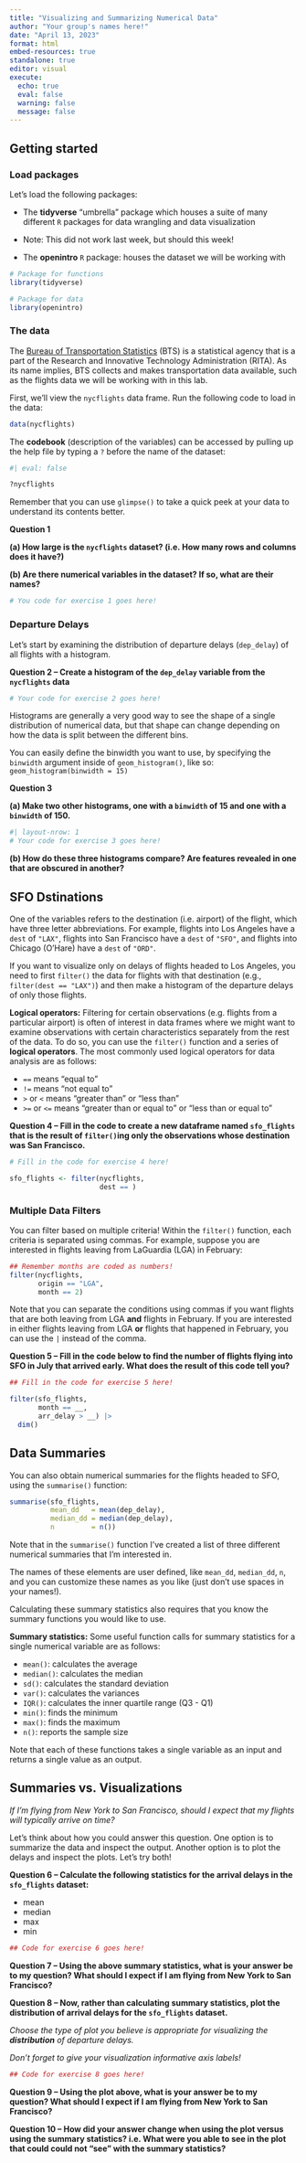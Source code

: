 ```yaml
---
title: "Visualizing and Summarizing Numerical Data"
author: "Your group's names here!"
date: "April 13, 2023"
format: html
embed-resources: true
standalone: true
editor: visual
execute: 
  echo: true
  eval: false
  warning: false
  message: false
---
```


## Getting started

### Load packages

Let's load the following packages:

-   The **tidyverse** "umbrella" package which houses a suite of many different `R` packages for data wrangling and data visualization

-   Note: This did not work last week, but should this week!

-   The **openintro** `R` package: houses the dataset we will be working with

```r
# Package for functions 
library(tidyverse)

# Package for data
library(openintro)
```

### The data

The [Bureau of Transportation Statistics](http://www.rita.dot.gov/bts/about/) (BTS) is a statistical agency that is a part of the Research and Innovative Technology Administration (RITA). As its name implies, BTS collects and makes transportation data available, such as the flights data we will be working with in this lab.

First, we'll view the `nycflights` data frame. Run the following code to load in the data:

```r
data(nycflights)
```

The **codebook** (description of the variables) can be accessed by pulling up the help file by typing a `?` before the name of the dataset:

```r
#| eval: false

?nycflights
```

Remember that you can use `glimpse()` to take a quick peek at your data to understand its contents better.

**Question 1**

**(a) How large is the `nycflights` dataset? (i.e. How many rows and columns does it have?)**

**(b) Are there numerical variables in the dataset? If so, what are their names?**

```r
# You code for exercise 1 goes here! 


```

### Departure Delays

Let's start by examining the distribution of departure delays (`dep_delay`) of all flights with a histogram.

**Question 2 -- Create a histogram of the `dep_delay` variable from the `nycflights` data**

```r
# Your code for exercise 2 goes here! 

```

Histograms are generally a very good way to see the shape of a single distribution of numerical data, but that shape can change depending on how the data is split between the different bins.

You can easily define the binwidth you want to use, by specifying the `binwidth` argument inside of `geom_histogram()`, like so: `geom_histogram(binwidth = 15)`

**Question 3**

**(a) Make two other histograms, one with a `binwidth` of 15 and one with a `binwidth` of 150.**

```r
#| layout-nrow: 1
# Your code for exercise 3 goes here! 


```

**(b) How do these three histograms compare? Are features revealed in one that are obscured in another?**

## SFO Dstinations

One of the variables refers to the destination (i.e. airport) of the flight, which have three letter abbreviations. For example, flights into Los Angeles have a `dest` of `"LAX"`, flights into San Francisco have a `dest` of `"SFO"`, and flights into Chicago (O'Hare) have a `dest` of `"ORD"`.

If you want to visualize only on delays of flights headed to Los Angeles, you need to first `filter()` the data for flights with that destination (e.g., `filter(dest == "LAX")`) and then make a histogram of the departure delays of only those flights.

**Logical operators:** Filtering for certain observations (e.g. flights from a particular airport) is often of interest in data frames where we might want to examine observations with certain characteristics separately from the rest of the data. To do so, you can use the `filter()` function and a series of **logical operators**. The most commonly used logical operators for data analysis are as follows:

-   `==` means "equal to"
-   `!=` means "not equal to"
-   `>` or `<` means "greater than" or "less than"
-   `>=` or `<=` means "greater than or equal to" or "less than or equal to"

**Question 4 -- Fill in the code to create a new dataframe named `sfo_flights` that is the result of `filter()`ing only the observations whose destination was San Francisco.**

```r
# Fill in the code for exercise 4 here! 

sfo_flights <- filter(nycflights, 
                      dest == )
```

### Multiple Data Filters

You can filter based on multiple criteria! Within the `filter()` function, each criteria is separated using commas. For example, suppose you are interested in flights leaving from LaGuardia (LGA) in February:

```r
## Remember months are coded as numbers!
filter(nycflights, 
       origin == "LGA", 
       month == 2)
```

Note that you can separate the conditions using commas if you want flights that are both leaving from LGA **and** flights in February. If you are interested in either flights leaving from LGA **or** flights that happened in February, you can use the `|` instead of the comma.

**Question 5 -- Fill in the code below to find the number of flights flying into SFO in July that arrived early. What does the result of this code tell you?**

```r
## Fill in the code for exercise 5 here! 

filter(sfo_flights, 
       month == __, 
       arr_delay > __) |> 
  dim()
```

## Data Summaries

You can also obtain numerical summaries for the flights headed to SFO, using the `summarise()` function:

```r
summarise(sfo_flights, 
          mean_dd   = mean(dep_delay), 
          median_dd = median(dep_delay), 
          n         = n())
```

Note that in the `summarise()` function I've created a list of three different numerical summaries that I'm interested in.

The names of these elements are user defined, like `mean_dd`, `median_dd`, `n`, and you can customize these names as you like (just don't use spaces in your names!).

Calculating these summary statistics also requires that you know the summary functions you would like to use.

**Summary statistics:** Some useful function calls for summary statistics for a single numerical variable are as follows:

-   `mean()`: calculates the average
-   `median()`: calculates the median
-   `sd()`: calculates the standard deviation
-   `var()`: calculates the variances
-   `IQR()`: calculates the inner quartile range (Q3 - Q1)
-   `min()`: finds the minimum
-   `max()`: finds the maximum
-   `n()`: reports the sample size

Note that each of these functions takes a single variable as an input and returns a single value as an output.

## Summaries vs. Visualizations

*If I'm flying from New York to San Francisco, should I expect that my flights will typically arrive on time?*

Let's think about how you could answer this question. One option is to summarize the data and inspect the output. Another option is to plot the delays and inspect the plots. Let's try both!

**Question 6 -- Calculate the following statistics for the arrival delays in the `sfo_flights` dataset:**

-   mean
-   median
-   max
-   min

```r
## Code for exercise 6 goes here! 


```

**Question 7 -- Using the above summary statistics, what is your answer be to my question? What should I expect if I am flying from New York to San Francisco?**

**Question 8 -- Now, rather than calculating summary statistics, plot the distribution of arrival delays for the `sfo_flights` dataset.**

*Choose the type of plot you believe is appropriate for visualizing the **distribution** of departure delays.*

*Don't forget to give your visualization informative axis labels!*

```r
## Code for exercise 8 goes here! 


```

**Question 9 -- Using the plot above, what is your answer be to my question? What should I expect if I am flying from New York to San Francisco?**

**Question 10 -- How did your answer change when using the plot versus using the summary statistics? i.e. What were you able to see in the plot that could could not "see" with the summary statistics?**
